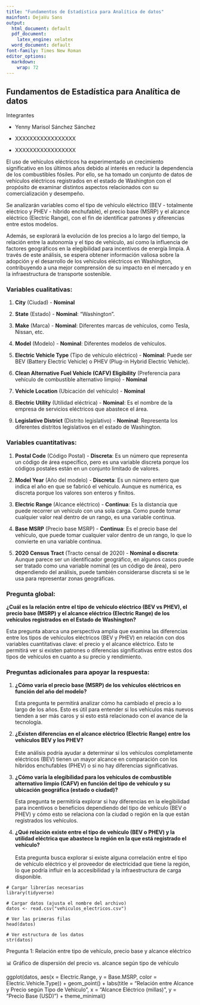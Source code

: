 ---
title: "Fundamentos de Estadística para Analítica de datos"
mainfont: DejaVu Sans
output:
  html_document: default
  pdf_document:
    latex_engine: xelatex
  word_document: default
font-family: Times New Roman
editor_options: 
  markdown: 
    wrap: 72
---

## Fundamentos de Estadística para Analítica de datos

Integrantes

-   Yenny Marisol Sánchez Sánchez

-   XXXXXXXXXXXXXXXXX

-   XXXXXXXXXXXXXXXXX

El uso de vehículos eléctricos ha experimentado un crecimiento
significativo en los últimos años debido al interés en reducir la
dependencia de los combustibles fósiles. Por ello, se ha tomado un
conjunto de datos de vehículos eléctricos registrados en el estado de
Washington con el propósito de examinar distintos aspectos relacionados
con su comercialización y desempeño.

Se analizarán variables como el tipo de vehículo eléctrico (BEV -
totalmente eléctrico y PHEV - híbrido enchufable), el precio base (MSRP)
y el alcance eléctrico (Electric Range), con el fin de identificar
patrones y diferencias entre estos modelos.

Además, se explorará la evolución de los precios a lo largo del tiempo,
la relación entre la autonomía y el tipo de vehículo, así como la
influencia de factores geográficos en la elegibilidad para incentivos de
energía limpia. A través de este análisis, se espera obtener información
valiosa sobre la adopción y el desarrollo de los vehículos eléctricos en
Washington, contribuyendo a una mejor comprensión de su impacto en el
mercado y en la infraestructura de transporte sostenible.

### **Variables cualitativas:**

1.  **City** (Ciudad) - **Nominal**

2.  **State** (Estado) - **Nominal**: "Washington".

3.  **Make** (Marca) - **Nominal**: Diferentes marcas de vehículos, como
    Tesla, Nissan, etc.

4.  **Model** (Modelo) - **Nominal**: Diferentes modelos de vehículos.

5.  **Electric Vehicle Type** (Tipo de vehículo eléctrico) -
    **Nominal**: Puede ser BEV (Battery Electric Vehicle) o PHEV
    (Plug-in Hybrid Electric Vehicle).

6.  **Clean Alternative Fuel Vehicle (CAFV) Eligibility** (Preferencia
    para vehículo de combustible alternativo limpio) - **Nominal**

7.  **Vehicle Location** (Ubicación del vehículo) - **Nominal**

8.  **Electric Utility** (Utilidad eléctrica) - **Nominal**: Es el
    nombre de la empresa de servicios eléctricos que abastece el área.

9.  **Legislative District** (Distrito legislativo) - **Nominal**:
    Representa los diferentes distritos legislativos en el estado de
    Washington.

### **Variables cuantitativas:**

1.  **Postal Code** (Código Postal) - **Discreta**: Es un número que
    representa un código de área específico, pero es una variable
    discreta porque los códigos postales están en un conjunto limitado
    de valores.

2.  **Model Year** (Año del modelo) - **Discreta**: Es un número entero
    que indica el año en que se fabricó el vehículo. Aunque es numérica,
    es discreta porque los valores son enteros y finitos.

3.  **Electric Range** (Alcance eléctrico) - **Continua**: Es la
    distancia que puede recorrer un vehículo con una sola carga. Como
    puede tomar cualquier valor real dentro de un rango, es una variable
    continua.

4.  **Base MSRP** (Precio base MSRP) - **Continua**: Es el precio base
    del vehículo, que puede tomar cualquier valor dentro de un rango, lo
    que lo convierte en una variable continua.

5.  **2020 Census Tract** (Tracto censal de 2020) - **Nominal o
    discreta**: Aunque parece ser un identificador geográfico, en
    algunos casos puede ser tratado como una variable nominal (es un
    código de área), pero dependiendo del análisis, puede también
    considerarse discreta si se le usa para representar zonas
    geográficas.

### **Pregunta global:**

**¿Cuál es la relación entre el tipo de vehículo eléctrico (BEV vs
PHEV), el precio base (MSRP) y el alcance eléctrico (Electric Range) de
los vehículos registrados en el Estado de Washington?**

Esta pregunta abarca una perspectiva amplia que examina las diferencias
entre los tipos de vehículos eléctricos (BEV y PHEV) en relación con dos
variables cuantitativas clave: el precio y el alcance eléctrico. Esto te
permitirá ver si existen patrones o diferencias significativas entre
estos dos tipos de vehículos en cuanto a su precio y rendimiento.

### **Preguntas adicionales para apoyar la respuesta:**

1.  **¿Cómo varía el precio base (MSRP) de los vehículos eléctricos en
    función del año del modelo?\
    **

    Esta pregunta te permitirá analizar cómo ha cambiado el precio a lo
    largo de los años. Esto es útil para entender si los vehículos más
    nuevos tienden a ser más caros y si esto está relacionado con el
    avance de la tecnología.

2.  **¿Existen diferencias en el alcance eléctrico (Electric Range)
    entre los vehículos BEV y los PHEV?\
    \
    **Este análisis podría ayudar a determinar si los vehículos
    completamente eléctricos (BEV) tienen un mayor alcance en
    comparación con los híbridos enchufables (PHEV) o si no hay
    diferencias significativas.

3.  **¿Cómo varía la elegibilidad para los vehículos de combustible
    alternativo limpio (CAFV) en función del tipo de vehículo y su
    ubicación geográfica (estado o ciudad)?\
    **

    Esta pregunta te permitiría explorar si hay diferencias en la
    elegibilidad para incentivos o beneficios dependiendo del tipo de
    vehículo (BEV o PHEV) y cómo esto se relaciona con la ciudad o
    región en la que están registrados los vehículos.

4.  **¿Qué relación existe entre el tipo de vehículo (BEV o PHEV) y la
    utilidad eléctrica que abastece la región en la que está registrado
    el vehículo?\
    \
    **Esta pregunta busca explorar si existe alguna correlación entre el
    tipo de vehículo eléctrico y el proveedor de electricidad que tiene
    la región, lo que podría influir en la accesibilidad y la
    infraestructura de carga disponible.

```         
# Cargar librerías necesarias
library(tidyverse)

# Cargar datos (ajusta el nombre del archivo)
datos <- read.csv("vehiculos_electricos.csv")

# Ver las primeras filas
head(datos)

# Ver estructura de los datos
str(datos)
```

Pregunta 1: Relación entre tipo de vehículo, precio base y alcance
eléctrico

📊 Gráfico de dispersión del precio vs. alcance según tipo de vehículo

ggplot(datos, aes(x = Electric.Range, y = Base.MSRP, color =
Electric.Vehicle.Type)) + geom_point() + labs(title = "Relación entre
Alcance y Precio según Tipo de Vehículo", x = "Alcance Eléctrico
(millas)", y = "Precio Base (USD)") + theme_minimal()

